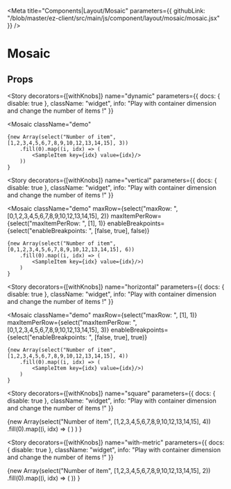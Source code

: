
<Meta 
  title="Components|Layout/Mosaic"
  parameters={{
    githubLink: "/blob/master/ez-client/src/main/js/component/layout/mosaic/mosaic.jsx"
  }}
/>


<Anchor storyId="components-layout-mosaic-mosaic--default-story" />


# Mosaic

## Props


<Props of={Mosaic} />


<Story
  decorators={[withKnobs]}
  name="dynamic"
  parameters={{
    docs: {
      disable: true
    },
    className: "widget",
    info: "Play with container dimension and change the number of items !"
  }}
>
  <Mosaic
    className="demo"
  >
    {new Array(select("Number of item", [1,2,3,4,5,6,7,8,9,10,12,13,14,15], 3))
        .fill(0).map((i, idx) => (
            <SampleItem key={idx} value={idx}/>
        ))
    }
  </Mosaic>
</Story>

<Story
  decorators={[withKnobs]}
  name="vertical"
  parameters={{
    docs: {
      disable: true
    },
    className: "widget",
    info: "Play with container dimension and change the number of items !"
  }}
>
  <Mosaic
    className="demo"
    maxRow={select("maxRow: ", [0,1,2,3,4,5,6,7,8,9,10,12,13,14,15], 2)}
    maxItemPerRow={select("maxItemPerRow: ", [1], 1)}
    enableBreakpoints={select("enableBreakpoints: ", [false, true], false)}
  >
    {new Array(select("Number of item", [0,1,2,3,4,5,6,7,8,9,10,12,13,14,15], 6))
        .fill(0).map((i, idx) => (
            <SampleItem key={idx} value={idx}/>)
        )
    }
  </Mosaic>
</Story>

<Story
  decorators={[withKnobs]}
  name="horizontal"
  parameters={{
    docs: {
      disable: true
    },
    className: "widget",
    info: "Play with container dimension and change the number of items !"
  }}
>
  <Mosaic
    className="demo"
    maxRow={select("maxRow: ", [1], 1)}
    maxItemPerRow={select("maxItemPerRow: ", [0,1,2,3,4,5,6,7,8,9,10,12,13,14,15], 3)}
    enableBreakpoints={select("enableBreakpoints: ", [false, true], true)}
  >
    {new Array(select("Number of item", [1,2,3,4,5,6,7,8,9,10,12,13,14,15], 4))
        .fill(0).map((i, idx) => (
            <SampleItem key={idx} value={idx}/>)
        )
    }
  </Mosaic>
</Story>


<Story
  decorators={[withKnobs]}
  name="square"
  parameters={{
    docs: {
      disable: true
    },
    className: "widget",
    info: "Play with container dimension and change the number of items !"
  }}
>
  <Mosaic maxRow={2} maxItemPerRow={2}  className="demo">
    {new Array(select("Number of item", [1,2,3,4,5,6,7,8,9,10,12,13,14,15], 4))
        .fill(0).map((i, idx) => (
            <SampleItem key={idx} value={idx}/>)
        )
    }
  </Mosaic>
</Story>



<Story
decorators={[withKnobs]}
name="with-metric"
parameters={{
  docs: {
    disable: true
  },
  className: "widget",
  info: "Play with container dimension and change the number of items !"
}}
>
<Mosaic className="demo">
  {new Array(select("Number of item", [1,2,3,4,5,6,7,8,9,10,12,13,14,15], 2))
    .fill(0).map((i, idx) => (
      <Metric
        key={idx}
        contentImageSrc="img/thumb.svg"
        legend={`${idx}%`}
      />
    ))
  }
</Mosaic>
</Story>

